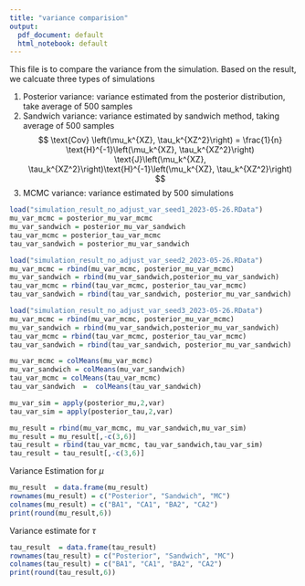 ```yaml
---
title: "variance comparision"
output:
  pdf_document: default
  html_notebook: default
---
```


This file is to compare the variance from the simulation. Based on the result, we calcuate three types of simulations

1. Posterior variance: variance estimated from the posterior distribution, take average of 500 samples
2. Sandwich variance: variance estimated by sandwich method, taking average of 500 samples
   $$
   \text{Cov} \left(\mu_k^{XZ}, \tau_k^{XZ^2}\right) = \frac{1}{n} \text{H}^{-1}\left(\mu_k^{XZ},
   \tau_k^{XZ^2}\right) \text{J}\left(\mu_k^{XZ}, \tau_k^{XZ^2}\right)\text{H}^{-1}\left(\mu_k^{XZ},
   \tau_k^{XZ^2}\right)
   $$
3. MCMC variance: variance estimated by 500 simulations

```r
load("simulation_result_no_adjust_var_seed1_2023-05-26.RData")
mu_var_mcmc = posterior_mu_var_mcmc
mu_var_sandwich = posterior_mu_var_sandwich
tau_var_mcmc = posterior_tau_var_mcmc
tau_var_sandwich = posterior_mu_var_sandwich

load("simulation_result_no_adjust_var_seed2_2023-05-26.RData")
mu_var_mcmc = rbind(mu_var_mcmc, posterior_mu_var_mcmc)
mu_var_sandwich = rbind(mu_var_sandwich,posterior_mu_var_sandwich)
tau_var_mcmc = rbind(tau_var_mcmc, posterior_tau_var_mcmc)
tau_var_sandwich = rbind(tau_var_sandwich, posterior_mu_var_sandwich)

load("simulation_result_no_adjust_var_seed3_2023-05-26.RData")
mu_var_mcmc = rbind(mu_var_mcmc, posterior_mu_var_mcmc)
mu_var_sandwich = rbind(mu_var_sandwich,posterior_mu_var_sandwich)
tau_var_mcmc = rbind(tau_var_mcmc, posterior_tau_var_mcmc)
tau_var_sandwich = rbind(tau_var_sandwich, posterior_mu_var_sandwich)

mu_var_mcmc = colMeans(mu_var_mcmc)
mu_var_sandwich = colMeans(mu_var_sandwich)
tau_var_mcmc = colMeans(tau_var_mcmc)
tau_var_sandwich  =  colMeans(tau_var_sandwich)

mu_var_sim = apply(posterior_mu,2,var)
tau_var_sim = apply(posterior_tau,2,var)

mu_result = rbind(mu_var_mcmc, mu_var_sandwich,mu_var_sim)
mu_result = mu_result[,-c(3,6)]
tau_result = rbind(tau_var_mcmc, tau_var_sandwich,tau_var_sim)
tau_result = tau_result[,-c(3,6)]
```

Variance Estimation for $\mu$

```r
mu_result  = data.frame(mu_result)
rownames(mu_result) = c("Posterior", "Sandwich", "MC")
colnames(mu_result) = c("BA1", "CA1", "BA2", "CA2")
print(round(mu_result,6))
```

Variance estimate for $\tau$

```r
tau_result  = data.frame(tau_result)
rownames(tau_result) = c("Posterior", "Sandwich", "MC")
colnames(tau_result) = c("BA1", "CA1", "BA2", "CA2")
print(round(tau_result,6))
```
